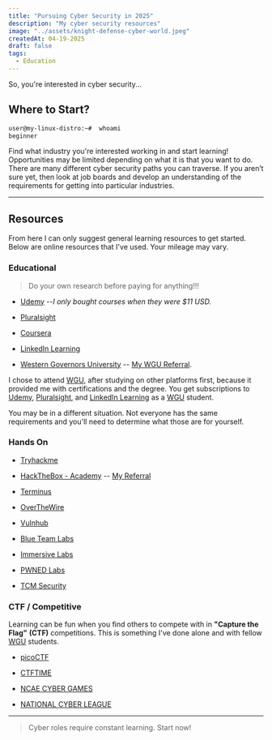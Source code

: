 ---
title: "Pursuing Cyber Security in 2025"
description: "My cyber security resources"
image: "../assets/knight-defense-cyber-world.jpeg"
createdAt: 04-19-2025
draft: false
tags:
  - Education
---

So, you're interested in cyber security...

## Where to Start?

```bash
user@my-linux-distro:~#  whoami
beginner 
```

Find what industry you're interested working in and start learning! 
Opportunities may be limited depending on what it is that you want to do. 
There are many different cyber security paths you can traverse. 
If you aren’t sure yet, then look at job boards and develop an understanding of the requirements for getting into particular industries.

---

## Resources

From here I can only suggest general learning resources to get started. 
Below are online resources that I've used. 
Your mileage may vary.

### Educational

> Do your own research before paying for anything!!!

- [Udemy](https://www.udemy.com/) --*I only bought courses when they were $11 USD.*

- [Pluralsight](https://www.pluralsight.com/)

- [Coursera](https://www.coursera.org/)

- [LinkedIn Learning](https://www.linkedin.com/learning/)

- [Western Governors University](https://www.wgu.edu/) -- [My WGU Referral](https://infl.tv/o67J).

I chose to attend [WGU](https://www.wgu.edu/), after studying on other platforms first, because it provided me with certifications and the degree. 
You get subscriptions to [Udemy](https://www.udemy.com/), [Pluralsight](https://www.pluralsight.com/), 
and [LinkedIn Learning](https://www.linkedin.com/learning/) as a [WGU](https://www.wgu.edu/) student.  

You may be in a different situation.
Not everyone has the same requirements and you'll need to determine what those are for yourself.

### Hands On

- [Tryhackme](https://www.tryhackme.com/)

- [HackTheBox - Academy](https://academy.hackthebox.com/) -- [My Referral](https://referral.hackthebox.com/mz9PNmZ)

- [Terminus](https://web.mit.edu/mprat/Public/web/Terminus/Web/main.html)

- [OverTheWire](https://overthewire.org/wargames/)

- [Vulnhub](https://www.vulnhub.com/)

- [Blue Team Labs](https://blueteamlabs.online/)

- [Immersive Labs](https://www.immersivelabs.com/)

- [PWNED Labs](https://pwnedlabs.io/)

- [TCM Security](https://tcm-sec.com/)

### CTF / Competitive

Learning can be fun when you find others to compete with in **"Capture the Flag"** **(CTF)** competitions. 
This is something I've done alone and with fellow [WGU](https://www.wgu.edu/) students.

- [picoCTF](https://picoctf.org/)

- [CTFTIME](https://ctftime.org/)

- [NCAE CYBER GAMES](https://www.ncaecybergames.org/)

- [NATIONAL CYBER LEAGUE](https://nationalcyberleague.org/)

---

> Cyber roles require constant learning. Start now!